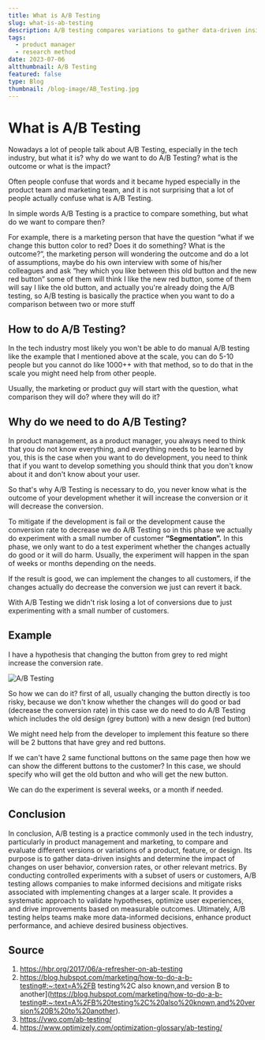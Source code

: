 ```yaml
---
title: What is A/B Testing
slug: what-is-ab-testing
description: A/B testing compares variations to gather data-driven insights, mitigate risks, and make informed decisions for enhancing product performance.
tags:
  - product manager
  - research method
date: 2023-07-06
altthumbnail: A/B Testing
featured: false
type: Blog
thumbnail: /blog-image/AB_Testing.jpg
---
```

# What is A/B Testing

Nowadays a lot of people talk about A/B Testing, especially in the tech industry, but what it is? why do we want to do A/B Testing? what is the outcome or what is the impact?

Often people confuse that words and it became hyped especially in the product team and marketing team, and it is not surprising that a lot of people actually confuse what is A/B Testing. 

In simple words A/B Testing is a practice to compare something, but what do we want to compare then?

For example, there is a marketing person that have the question “what if we change this button color to red? Does it do something? What is the outcome?”, the marketing person will wondering the outcome and do a lot of assumptions, maybe do his own interview with some of his/her colleagues and ask “hey which you like between this old button and the new red button” some of them will think I like the new red button, some of them will say I like the old button, and actually you're already doing the A/B testing, so A/B testing is basically the practice when you want to do a comparison between two or more stuff

## How to do A/B Testing?

In the tech industry most likely you won't be able to do manual A/B testing like the example that I mentioned above at the scale, you can do 5-10 people but you cannot do like 1000++ with that method, so to do that in the scale you might need help from other people.

Usually, the marketing or product guy will start with the question, what comparison they will do? where they will do it?

## Why do we need to do A/B Testing?

In product management, as a product manager, you always need to think that you do not know everything, and everything needs to be learned by you, this is the case when you want to do development, you need to think that if you want to develop something you should think that you don't know about it and don't know about your user.

So that's why A/B Testing is necessary to do, you never know what is the outcome of your development whether it will increase the conversion or it will decrease the conversion.

To mitigate if the development is fail or the development cause the conversion rate to decrease we do A/B Testing so in this phase we actually do experiment with a small number of customer **“Segmentation”.** In this phase, we only want to do a test experiment whether the changes actually do good or it will do harm. Usually, the experiment will happen in the span of weeks or months depending on the needs.

If the result is good, we can implement the changes to all customers, if the changes actually do decrease the conversion we just can revert it back.

With A/B Testing we didn't risk losing a lot of conversions due to just experimenting with a small number of customers.

## Example

I have a hypothesis that changing the button from grey to red might increase the conversion rate.

![A/B Testing](/blog-image/AB_Testing.jpg)

So how we can do it? first of all, usually changing the button directly is too risky, because we don't know whether the changes will do good or bad (decrease the conversion rate) in this case we do need to do A/B Testing which includes the old design (grey button) with a new design (red button)

We might need help from the developer to implement this feature so there will be 2 buttons that have grey and red buttons.

If we can't have 2 same functional buttons on the same page then how we can show the different buttons to the customer? In this case, we should specify who will get the old button and who will get the new button.

We can do the experiment is several weeks, or a month if needed.

## Conclusion

In conclusion, A/B testing is a practice commonly used in the tech industry, particularly in product management and marketing, to compare and evaluate different versions or variations of a product, feature, or design. Its purpose is to gather data-driven insights and determine the impact of changes on user behavior, conversion rates, or other relevant metrics. By conducting controlled experiments with a subset of users or customers, A/B testing allows companies to make informed decisions and mitigate risks associated with implementing changes at a larger scale. It provides a systematic approach to validate hypotheses, optimize user experiences, and drive improvements based on measurable outcomes. Ultimately, A/B testing helps teams make more data-informed decisions, enhance product performance, and achieve desired business objectives.

## Source

1. https://hbr.org/2017/06/a-refresher-on-ab-testing
2. https://blog.hubspot.com/marketing/how-to-do-a-b-testing#:~:text=A%2FB testing%2C also known,and version B to another](https://blog.hubspot.com/marketing/how-to-do-a-b-testing#:~:text=A%2FB%20testing%2C%20also%20known,and%20version%20B%20to%20another).
3. https://vwo.com/ab-testing/
4. https://www.optimizely.com/optimization-glossary/ab-testing/